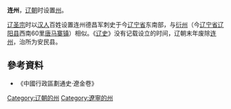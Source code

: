 '''连州'''，[[辽朝|辽朝]]时设置[[州|州]]。

[[辽圣宗|辽圣宗]]时以[[汉人|汉人]]百姓设置连州德昌军刺史于今[[辽宁省|辽宁省]]东南部，与[[衍州_(辽朝)|衍州]]（今[[辽宁省|辽宁省]][[辽阳县|辽阳县]]西南60里[[唐马寨镇|唐马寨镇]]）相似。《[[辽史|辽史]]》没有记载设立的时间，辽朝末年废除[[连州|连州]]，治所为安民县。
==參考資料==
*《中國行政區劃通史·遼金卷》
{{辽朝行政区划|nocat}}
{{辽朝行政区划小作品}}
[[Category:辽朝的州|Category:辽朝的州]] 
[[Category:遼寧的州|Category:遼寧的州]]
